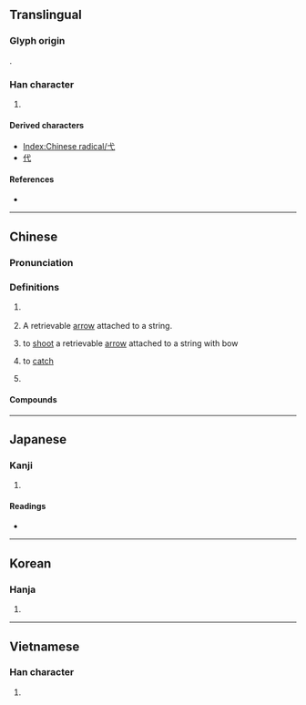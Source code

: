 {{also|戈}}
{{character info/new}}
==Translingual==
{{stroke order|type=animate}}

===Glyph origin===
{{Han etyl}}
{{liushu|p}}.

===Han character===
{{Han char|rn=56|rad=弋|as=00|sn=3|four=43000|canj=IP}}

# {{mul-kangxi radical-def}}

====Derived characters====
* [[Index:Chinese radical/弋]]
* [[代]]

====References====
* {{Han ref|kx=0355.010|dkj=09656|dj=0670.160|hdz=10557.230|uh=5F0B|ud=24331|bh=A47C|bd=42108}}

----

==Chinese==
{{zh-forms}}

===Pronunciation===
{{zh-pron
|m=yì
|c=jik6
|h=pfs=yi̍t
|mn=e̍k
|w=
|mc=y
|oc=y
|ma=|ma2=
|cat=v,n,pn
}}

===Definitions===
{{zh-hanzi}}

# {{lb|zh|obsolete}} {{zh-alt-form|杙|tr=-}}
# {{lb|zh|archaic}} A retrievable [[arrow]] attached to a string.
# {{lb|zh|archaic}} to [[shoot]] a retrievable [[arrow]] attached to a string with bow
# {{lb|zh|archaic}} to [[catch]]
# {{surname|lang=zh}}

====Compounds====
{{zh-der|弋者何篡|弋人何篡|弋不射宿|弋獲|弋者何慕|弋陽腔|弋綈|游弋|青弋江|巡弋飛彈|巡弋}}

----

==Japanese==

===Kanji===
{{ja-kanji|grade=|rs=弋00}}

# {{defn|lang=ja|sort=弋00}}

====Readings====
* {{ja-readings|on=[[よく]] (yoku)|kun=[[いぐるみ]] (igurumi)}}

----

==Korean==

===Hanja===
{{ko-hanja|hangeul=익|eumhun=|rv=ik|mr=ik|y=ik}}

# {{defn|lang=ko|sort=弋00}}

----

==Vietnamese==

===Han character===
{{vi-readings|rs=弋00|hanviet=[[dặc]], [[dác]], [[dạc]], [[nhác]], [[nhấc]], [[rạc]], [[giặc]], [[nhắc]]}}

# {{defn|lang=vi|sort=弋00}}

[[Category:CJKV radicals| ]]